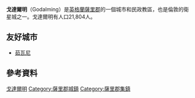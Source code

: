 {{Infobox UK place
 | country                  = England
 | latitude                 = 51.18
 | longitude                = -0.61
 | official_name            = Godalming
 | static_image_name        = Godalming Church.JPG
 | static_image_caption     = 
 | static_image_2_name      =
 | static_image_2_caption   =
 | population               = 21,804
 | population_ref           = (Civil Parish)<ref name=ons>[http://neighbourhood.statistics.gov.uk Key Statistics; Quick Statistics: Population Density] [[United_Kingdom_Census_2011|United Kingdom Census 2011]] ''[[Office_for_National_Statistics|Office for National Statistics]]'' Retrieved 21 November 2013</ref>
 | area_total_km2           = 9.68
 | civil_parish             = '''Godalming'''
 | shire_county             = [[薩里郡|薩里郡]]
 | label_position           = bottom
 | region                   = South East England
 | constituency_westminster = [[South_West_Surrey|South West Surrey]]
 | post_town                = GODALMING
 | postcode_district        = GU7
 | postcode_area            = GU
 | dial_code                = 01483
 | currency                 = Pounds Sterling
 | os_grid_reference        = SU9744
 | london_distance          = {{convert|30.5|mi}}
}}

'''戈達爾明'''（Godalming）是[[英格蘭|英格蘭]][[薩里郡|薩里郡]]的一個城市和民政教區，也是倫敦的衛星城之一。戈達爾明有人口21,804人。 

==友好城市==
* {{FRA}} [[茹瓦尼|茹瓦尼]]

== 參考資料 ==
{{reflist}}

{{DEFAULTSORT:Godalming}}
[[Category:戈達爾明|]]
[[Category:薩里郡城鎮|Category:薩里郡城鎮]]
[[Category:薩里郡集鎮|Category:薩里郡集鎮]]